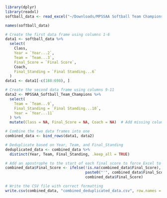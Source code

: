 ```r
library(dplyr)
library(readxl)
softball_data <- read_excel("~/Downloads/MPSSAA Softball Team Champions.xlsx", skip = 1)
```
```r
names(softball_data)
```


```r
# Create the first data frame using columns 1-6
data1 <- softball_data %>%
  select(
    Class,
    Year = `Year...2`,
    Team = `Team...3`,
    Final_Score = `Final Score`,
    Coach,
    Final_Standing = `Final Standing...6`
  )
data1 <- data1[-c(188:698), ]

```


```r
# Create the second data frame using columns 9-11
data2 <- MPSSAA_Softball_Team_Champions %>%
  select(
    Team = `Team...9`,
    Final_Standing = `Final Standing...10`,
    Year = `Year...11`
  ) %>%
  mutate(Class = NA, Final_Score = NA, Coach = NA)  # Add missing columns for consistency
```


```r
# Combine the two data frames into one
combined_data <- bind_rows(data1, data2)
```


```r
# Deduplicate based on Year, Team, and Final_Standing
deduplicated_data <- combined_data %>%
  distinct(Year, Team, Final_Standing, .keep_all = TRUE)

# Add an apostrophe to the start of each final score to force Excel to treat it as text
combined_data$Final_Score <- ifelse(!is.na(combined_data$Final_Score),
                                    paste0("'", combined_data$Final_Score),
                                    combined_data$Final_Score)
```


```r
# Write the CSV file with correct formatting
write.csv(combined_data, "combined_deduplicated_data.csv", row.names = FALSE, quote = TRUE)
```


